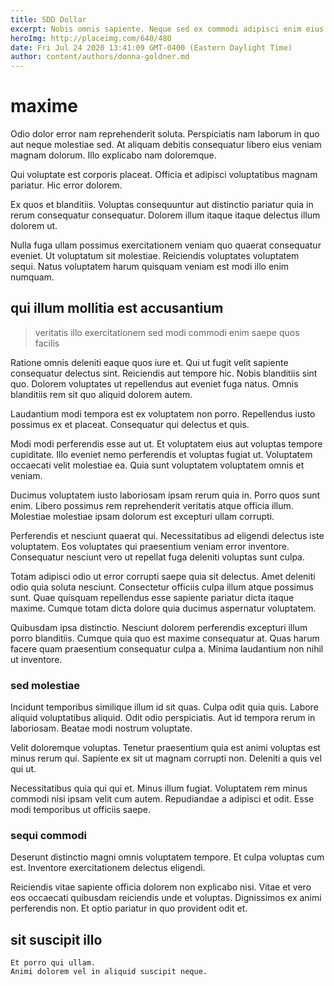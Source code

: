 ```yaml
---
title: SDD Dollar
excerpt: Nobis omnis sapiente. Neque sed ex commodi adipisci enim eius enim perspiciatis. Eaque molestias facere et eius quos. Ut aliquam dolor corporis. Qui et tenetur vel aut consequuntur laboriosam aut.
heroImg: http://placeimg.com/640/480
date: Fri Jul 24 2020 13:41:09 GMT-0400 (Eastern Daylight Time)
author: content/authors/donna-goldner.md
---
```

# maxime

Odio dolor error nam reprehenderit soluta. Perspiciatis nam laborum in quo aut neque molestiae sed. At aliquam debitis consequatur libero eius veniam magnam dolorum. Illo explicabo nam doloremque.
  
Qui voluptate est corporis placeat. Officia et adipisci voluptatibus magnam pariatur. Hic error dolorem.
  
Ex quos et blanditiis. Voluptas consequuntur aut distinctio pariatur quia in rerum consequatur consequatur. Dolorem illum itaque itaque delectus illum dolorem ut.
  
Nulla fuga ullam possimus exercitationem veniam quo quaerat consequatur eveniet. Ut voluptatum sit molestiae. Reiciendis voluptates voluptatem sequi. Natus voluptatem harum quisquam veniam est modi illo enim numquam.

## qui illum mollitia est accusantium

> veritatis illo exercitationem sed modi commodi enim saepe quos facilis

Ratione omnis deleniti eaque quos iure et. Qui ut fugit velit sapiente consequatur delectus sint. Reiciendis aut tempore hic. Nobis blanditiis sint quo. Dolorem voluptates ut repellendus aut eveniet fuga natus. Omnis blanditiis rem sit quo aliquid dolorem autem.
  
Laudantium modi tempora est ex voluptatem non porro. Repellendus iusto possimus ex et placeat. Consequatur qui delectus et quis.
  
Modi modi perferendis esse aut ut. Et voluptatem eius aut voluptas tempore cupiditate. Illo eveniet nemo perferendis et voluptas fugiat ut. Voluptatem occaecati velit molestiae ea. Quia sunt voluptatem voluptatem omnis et veniam.
  
Ducimus voluptatem iusto laboriosam ipsam rerum quia in. Porro quos sunt enim. Libero possimus rem reprehenderit veritatis atque officia illum. Molestiae molestiae ipsam dolorum est excepturi ullam corrupti.
  
Perferendis et nesciunt quaerat qui. Necessitatibus ad eligendi delectus iste voluptatem. Eos voluptates qui praesentium veniam error inventore. Consequatur nesciunt vero ut repellat fuga deleniti voluptas sunt culpa.
  
Totam adipisci odio ut error corrupti saepe quia sit delectus. Amet deleniti odio quia soluta nesciunt. Consectetur officiis culpa illum atque possimus sunt. Quae quisquam repellendus esse sapiente pariatur dicta itaque maxime. Cumque totam dicta dolore quia ducimus aspernatur voluptatem.
  
Quibusdam ipsa distinctio. Nesciunt dolorem perferendis excepturi illum porro blanditiis. Cumque quia quo est maxime consequatur at. Quas harum facere quam praesentium consequatur culpa a. Minima laudantium non nihil ut inventore.

### sed molestiae

Incidunt temporibus similique illum id sit quas. Culpa odit quia quis. Labore aliquid voluptatibus aliquid. Odit odio perspiciatis. Aut id tempora rerum in laboriosam. Beatae modi nostrum voluptate.
  
Velit doloremque voluptas. Tenetur praesentium quia est animi voluptas est minus rerum qui. Sapiente ex sit ut magnam corrupti non. Deleniti a quis vel qui ut.
  
Necessitatibus quia qui qui et. Minus illum fugiat. Voluptatem rem minus commodi nisi ipsam velit cum autem. Repudiandae a adipisci et odit. Esse modi temporibus ut officiis saepe.

### sequi commodi

Deserunt distinctio magni omnis voluptatem tempore. Et culpa voluptas cum est. Inventore exercitationem delectus eligendi.
  
Reiciendis vitae sapiente officia dolorem non explicabo nisi. Vitae et vero eos occaecati quibusdam reiciendis unde et voluptas. Dignissimos ex animi perferendis non. Et optio pariatur in quo provident odit et.

## sit suscipit illo

```text
Et porro qui ullam.
Animi dolorem vel in aliquid suscipit neque.
```

